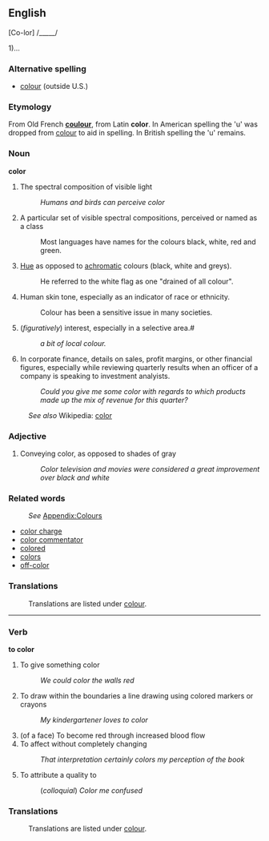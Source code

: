 ==English==

[Co-lor] /_____/

1)...

=== Alternative spelling ===
*[[colour]] (outside U.S.)

=== Etymology ===
From Old French '''[[coulour]]''', from Latin '''color'''.  In American spelling the 'u' was dropped from [[colour]] to aid in spelling. In British spelling the 'u' remains.

=== Noun ===
'''color'''

# The spectral composition of visible light
#: ''Humans and birds can perceive color''
#  A particular set of visible spectral compositions, perceived or named as a class
#: Most languages have names for the colours black, white, red and green. 
# [[Hue]] as opposed to [[achromatic]] colours (black, white and greys).
#: He referred to the white flag as one "drained of all colour". 
# Human skin tone, especially as an indicator of race or ethnicity.
#: Colour has been a sensitive issue in many societies. 
# (''figuratively'') interest, especially in a selective area.#
#: ''a bit of local colour.''
# In corporate finance, details on sales, profit margins, or other financial figures, especially while reviewing quarterly results when an officer of a company is speaking to investment analyists.
#: ''Could you give me some color with regards to which products made up the mix of revenue for this quarter?''

:''See also'' Wikipedia: [[w:color|color]]

=== Adjective ===

# Conveying color, as opposed to shades of gray
#: ''Color television and movies were considered a great improvement over black and white''

=== Related words ===
:''See'' [[Wiktionary_Appendix:Colours|Appendix:Colours]]
* [[color charge]]
* [[color commentator]]
* [[colored]]
* [[colors]]
* [[off-color]]

=== Translations ===
:Translations are listed under [[colour]].

----

=== Verb ===
'''to color'''

# To give something color
#: ''We could color the walls red''
# To draw within the boundaries a line drawing using colored markers or crayons
#: ''My kindergartener loves to color''
# (of a face) To become red through increased blood flow
# To affect without completely changing
#: ''That interpretation certainly colors my perception of the book''
# To attribute a quality to
#: (''colloquial'') ''Color me confused''

=== Translations ===
:Translations are listed under [[colour]].